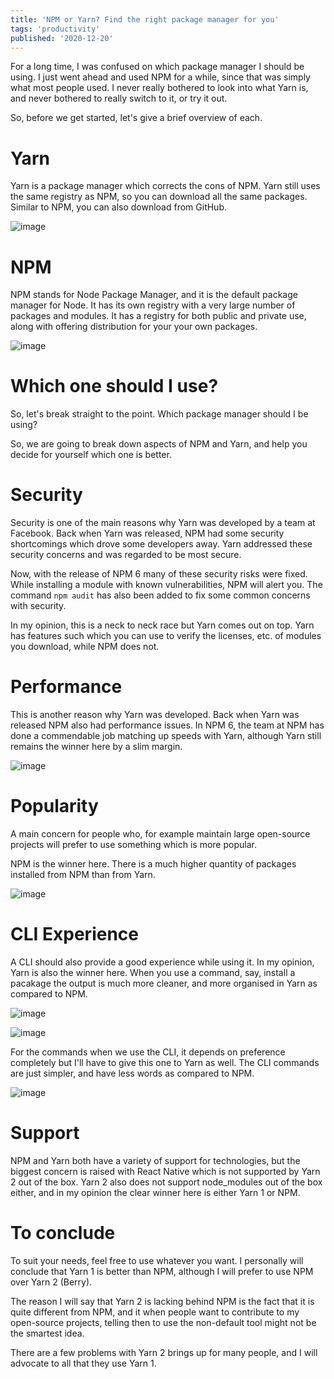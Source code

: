 ```yaml
---
title: 'NPM or Yarn? Find the right package manager for you'
tags: 'productivity'
published: '2020-12-20'
---
```


For a long time, I was confused on which package manager I should be using. I just went ahead and used NPM for a while, since that was simply what most people used. I never really bothered to look into what Yarn is, and never bothered to really switch to it, or try it out.

So, before we get started, let's give a brief overview of each.

# Yarn

Yarn is a package manager which corrects the cons of NPM. Yarn still uses the same registry as NPM, so you can download all the same packages. Similar to NPM, you can also download from GitHub.

![image](https://user-images.githubusercontent.com/69592270/102736144-3b66d780-4312-11eb-8eba-fa9352da4732.png)

# NPM

NPM stands for Node Package Manager, and it is the default package manager for Node. It has its own registry with a very large number of packages and modules. It has a registry for both public and private use, along with offering distribution for your your own packages.

![image](https://user-images.githubusercontent.com/69592270/102736199-51749800-4312-11eb-95b5-ed5339572d8f.png)

# Which one should I use?

So, let's break straight to the point. Which package manager should I be using?

So, we are going to break down aspects of NPM and Yarn, and help you decide for yourself which one is better.

# Security

Security is one of the main reasons why Yarn was developed by a team at Facebook. Back when Yarn was released, NPM had some security shortcomings which drove some developers away. Yarn addressed these security concerns and was regarded to be most secure.

Now, with the release of NPM 6 many of these security risks were fixed. While installing a module with known vulnerabilities, NPM will alert you. The command `npm audit` has also been added to fix some common concerns with security.

In my opinion, this is a neck to neck race but Yarn comes out on top. Yarn has features such which you can use to verify the licenses, etc. of modules you download, while NPM does not.

# Performance

This is another reason why Yarn was developed. Back when Yarn was released NPM also had performance issues. In NPM 6, the team at NPM has done a commendable job matching up speeds with Yarn, although Yarn still remains the winner here by a slim margin.

![image](https://user-images.githubusercontent.com/69592270/102734388-b4affb80-430d-11eb-8620-dd73fda356de.png)

# Popularity

A main concern for people who, for example maintain large open-source projects will prefer to use something which is more popular.

NPM is the winner here. There is a much higher quantity of packages installed from NPM than from Yarn.

![image](https://user-images.githubusercontent.com/69592270/102734682-694a1d00-430e-11eb-9c23-67564859c0e2.png)

# CLI Experience

A CLI should also provide a good experience while using it. In my opinion, Yarn is also the winner here. When you use a command, say, install a pacakage the output is much more cleaner, and more organised in Yarn as compared to NPM.

![image](https://user-images.githubusercontent.com/69592270/102736053-fe9ae080-4311-11eb-84e2-a16cf91063ed.png)

![image](https://user-images.githubusercontent.com/69592270/102736104-1eca9f80-4312-11eb-8ed3-a6a4520cf2d4.png)

For the commands when we use the CLI, it depends on preference completely but I'll have to give this one to Yarn as well. The CLI commands are just simpler, and have less words as compared to NPM.

![image](https://user-images.githubusercontent.com/69592270/102734939-23418900-430f-11eb-8095-44e17b859ee2.png)

# Support

NPM and Yarn both have a variety of support for technologies, but the biggest concern is raised with React Native which is not supported by Yarn 2 out of the box. Yarn 2 also does not support node_modules out of the box either, and in my opinion the clear winner here is either Yarn 1 or NPM.

# To conclude

To suit your needs, feel free to use whatever you want. I personally will conclude that Yarn 1 is better than NPM, although I will prefer to use NPM over Yarn 2 (Berry).

The reason I will say that Yarn 2 is lacking behind NPM is the fact that it is quite different from NPM, and it when people want to contribute to my open-source projects, telling then to use the non-default tool might not be the smartest idea.

There are a few problems with Yarn 2 brings up for many people, and I will advocate to all that they use Yarn 1.
